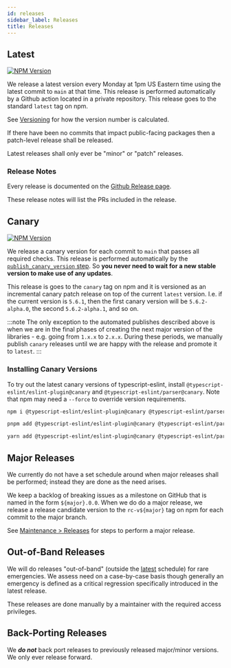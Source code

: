 ```yaml
---
id: releases
sidebar_label: Releases
title: Releases
---
```


## Latest

<a href="https://www.npmjs.com/package/@typescript-eslint/parser">
  <img
    src="https://img.shields.io/npm/v/@typescript-eslint/parser/latest.svg?style=flat-square"
    alt="NPM Version"
  />
</a>

We release a latest version every Monday at 1pm US Eastern time using the latest commit to `main` at that time. This release is performed automatically by a Github action located in a private repository. This release goes to the standard `latest` tag on npm.

See [Versioning](./Versioning.mdx) for how the version number is calculated.

If there have been no commits that impact public-facing packages then a patch-level release shall be released.

Latest releases shall only ever be "minor" or "patch" releases.

### Release Notes

Every release is documented on the [Github Release page](https://github.com/typescript-eslint/typescript-eslint/releases).

These release notes will list the PRs included in the release.

## Canary

<a href="https://www.npmjs.com/package/@typescript-eslint/parser">
  <img
    src="https://img.shields.io/npm/v/@typescript-eslint/parser/canary.svg?style=flat-square"
    alt="NPM Version"
  />
</a>

We release a canary version for each commit to `main` that passes all required checks. This release is performed automatically by the [`publish_canary_version` step](https://github.com/typescript-eslint/typescript-eslint/blob/5feb2dba9da2bd5e233451b7b0f1c99414b5aef9/.github/workflows/ci.yml#L234-L263). So **you never need to wait for a new stable version to make use of any updates**.

This release is goes to the `canary` tag on npm and it is versioned as an incremental canary patch release on top of the current `latest` version. I.e. if the current version is `5.6.1`, then the first canary version will be `5.6.2-alpha.0`, the second `5.6.2-alpha.1`, and so on.

:::note
The only exception to the automated publishes described above is when we are in the final phases of creating the next major version of the libraries - e.g. going from `1.x.x` to `2.x.x`.
During these periods, we manually publish `canary` releases until we are happy with the release and promote it to `latest`.
:::

### Installing Canary Versions

To try out the latest canary versions of typescript-eslint, install `@typescript-eslint/eslint-plugin@canary` and `@typescript-eslint/parser@canary`.
Note that npm may need a `--force` to override version requirements.

<Tabs>
<TabItem value="npm">

```bash
npm i @typescript-eslint/eslint-plugin@canary @typescript-eslint/parser@canary --save-dev --force
```

</TabItem>
<TabItem value="pnpm">

```bash
pnpm add @typescript-eslint/eslint-plugin@canary @typescript-eslint/parser@canary --dev
```

</TabItem>
<TabItem value="Yarn">

```bash
yarn add @typescript-eslint/eslint-plugin@canary @typescript-eslint/parser@canary --dev
```

</TabItem>
</Tabs>

## Major Releases

We currently do not have a set schedule around when major releases shall be performed; instead they are done as the need arises.

We keep a backlog of breaking issues as a milestone on GitHub that is named in the form `${major}.0.0`.
When we do do a major release, we release a release candidate version to the `rc-v${major}` tag on npm for each commit to the major branch.

See [Maintenance > Releases](../maintenance/Releases.mdx#major-releases) for steps to perform a major release.

## Out-of-Band Releases

We will do releases "out-of-band" (outside the [latest](#latest) schedule) for rare emergencies.
We assess need on a case-by-case basis though generally an emergency is defined as a critical regression specifically introduced in the latest release.

These releases are done manually by a maintainer with the required access privileges.

## Back-Porting Releases

We **_do not_** back port releases to previously released major/minor versions.
We only ever release forward.
